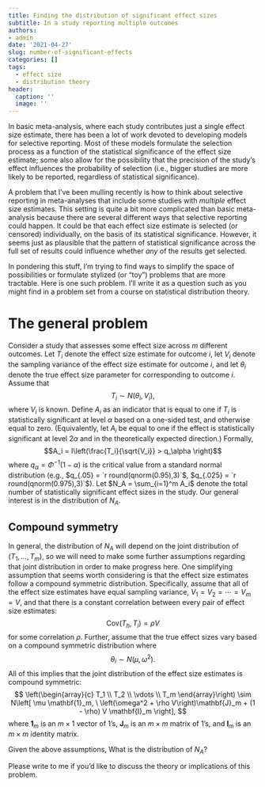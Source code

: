 ```yaml
---
title: Finding the distribution of significant effect sizes
subtitle: In a study reporting multiple outcomes
authors:
- admin
date: '2021-04-27'
slug: number-of-significant-effects
categories: []
tags:
  - effect size
  - distribution theory
header:
  caption: ''
  image: ''
---
```


In basic meta-analysis, where each study contributes just a single effect size estimate, there has been a lot of work devoted to developing models for selective reporting. Most of these models formulate the selection process as a function of the statistical significance of the effect size estimate; some also allow for the possibility that the precision of the study's effect influences the probability of selection (i.e., bigger studies are more likely to be reported, regardless of statistical significance). 

A problem that I've been mulling recently is how to think about selective reporting in meta-analyses that include some studies with _multiple_ effect size estimates. This setting is quite a bit more complicated than basic meta-analysis because there are several different ways that selective reporting could happen. It could be that each effect size estimate is selected (or censored) individually, on the basis of its statistical significance. However, it seems just as plausible that the pattern of statistical significance across the full set of results could influence whether _any_ of the results get selected. 

In pondering this stuff, I'm trying to find ways to simplify the space of possibilities or formulate stylized (or "toy") problems that are more tractable. Here is one such problem. I'll write it as a question such as you might find in a problem set from a course on statistical distribution theory.

# The general problem

Consider a study that assesses some effect size across $m$ different outcomes. Let $T_i$ denote the effect size estimate for outcome $i$, let $V_i$ denote the sampling variance of the effect size estimate for outcome $i$, and let $\theta_i$ denote the true effect size parameter for corresponding to outcome $i$. Assume that 
$$T_i \sim N(\theta_i, V_i),$$
where $V_i$ is known. Define $A_i$ as an indicator that is equal to one if $T_i$ is statistically significant at level $\alpha$ based on a one-sided test, and otherwise equal to zero. (Equivalently, let $A_i$ be equal to one if the effect is statistically significant at level $2 \alpha$ and in the theoretically expected direction.) Formally, 
$$A_i = I\left(\frac{T_i}{\sqrt{V_i}} > q_\alpha \right)$$
where $q_\alpha = \Phi^{-1}(1 - \alpha)$ is the critical value from a standard normal distribution (e.g., $q_{.05} = `r round(qnorm(0.95),3)`$, $q_{.025} = `r round(qnorm(0.975),3)`$). Let $N_A = \sum_{i=1}^m A_i$ denote the total number of statistically significant effect sizes in the study. Our general interest is in the distribution of $N_A$.

## Compound symmetry

In general, the distribution of $N_A$ will depend on the joint distribution of $(T_1,...,T_m)$, so we will need to make some further assumptions regarding that joint distribution in order to make progress here. One simplifying assumption that seems worth considering is that the effect size estimates follow a compound symmetric distribution. Specifically, assume that all of the effect size estimates have equal sampling variance, $V_1 = V_2 = \cdots = V_m = V$, and that there is a constant correlation between every pair of effect size estimates:
$$\text{Cov}(T_h, T_i) = \rho V$$
for some correlation $\rho$. Further, assume that the true effect sizes vary based on a compound symmetric distribution where
$$
\theta_i \sim N(\mu, \omega^2).
$$
All of this implies that the joint distribution of the effect size estimates is compound symmetric:
$$
\left(\begin{array}{c} T_1 \\ T_2 \\ \vdots \\ T_m \end{array}\right) \sim N\left[ \mu \mathbf{1}_m, \ \left(\omega^2 + \rho V\right)\mathbf{J}_m + (1 - \rho) V \mathbf{I}_m \right],
$$
where $\mathbf{1}_m$ is an $m \times 1$ vector of 1's, $\mathbf{J}_m$ is an $m \times m$ matrix of 1's, and $\mathbf{I}_m$ is an $m \times m$ identity matrix. 

Given the above assumptions, What is the distribution of $N_A$? 

Please write to me if you'd like to discuss the theory or implications of this problem.
